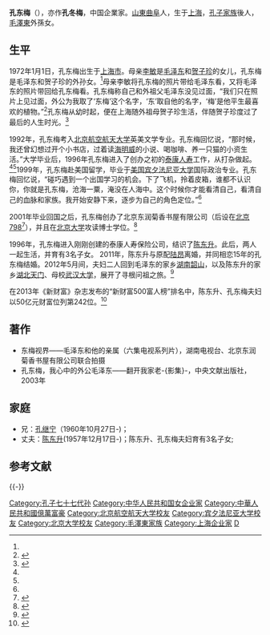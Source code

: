{{Infobox person
| 图像       = 
| 图像说明   = 
| 姓名       = 孔东梅
| 本名       = 
| 出生日期   = {{birth date and age|1972|01|01}}
| 出生地     = {{CHN}}[[上海市|上海市]]
| 死亡日期   = <!--卒年在前生年在后{{death date and age|}} 或 {{death year and age| }}  -->
| 死亡地     = 
| 國籍      = {{PRC}}
| 政党       = 
| 政治运动   = 
| 别名       = 孔冬梅
| 种族       = 汉族
| 母校       = [[北京航空航天大学|北京航空航天大学]]<br>[[宾夕法尼亚大学|宾夕法尼亚大学]]<br>[[北京大学|北京大学]]
| 职业       = 企业家
| 活跃时期   = 
| 组织       = 
| 机构       = 
| 研究领域   = 
| 知名于     = 
| 知名作品   = 
| 宗教信仰   = 
| 配偶       = {{marriage|[[陈东升_(1957年)|陈东升]]|1996}}
| 子女       = 
| 父母       = [[李敏_(1936年)|李敏]]<br>[[孔令华|孔令华]]
| 亲属       = [[孔从洲|孔从洲]]（祖父）<br>[[毛泽东|毛泽东]]（外祖父）<br>[[贺子珍|贺子珍]]（外祖母）<br>[[孔继宁|孔继宁]]（兄）
| 受影响于   = 
| 影响于     = 
| 获奖       = <!--  {{Awards|award= |year= |title= }} -->
| 网站       = <!-- {{URL| }} -->
}}
'''孔东梅'''（{{bd|1972年|1月1日|||catIdx=Kong孔}}），亦作'''孔冬梅'''，中国企業家。[[山东省|山東]][[曲阜市|曲阜]]人，生于[[上海市|上海]]，[[孔子家族|孔子家族]]後人，[[毛澤東|毛澤東]]外孫女。

==生平==
1972年1月1日，孔东梅出生于[[上海市|上海市]]。母亲[[李敏_(1936年)|李敏]]是[[毛泽东|毛泽东]]和[[贺子珍|贺子珍]]的女儿，孔东梅是毛泽东和贺子珍的外孙女。<ref name=ifeng/>母亲李敏将孔东梅的照片带给毛泽东看，又将毛泽东的照片带回给孔东梅看。孔东梅称自己和外祖父毛泽东没见过面，“我们只在照片上见过面，外公为我取了‘东梅’这个名字，‘东’取自他的名字，‘梅’是他平生最喜欢的植物。”<ref name=cpc>{{Cite web |url=http://cpc.people.com.cn/GB/64093/67507/9739859.html |title=贺子珍、李敏、孔东梅  毛泽东家三代女性的百年传奇，中国共产党新闻网，2009年07月29日 |access-date=2013年5月18日 |archive-date=2017年9月12日 |archive-url=https://web.archive.org/web/20170912192332/http://cpc.people.com.cn/GB/64093/67507/9739859.html |dead-url=no }}</ref>孔东梅从幼时起，便在上海随外祖母贺子珍生活，伴随贺子珍度过了最后的人生时光。<ref name=ifeng>{{Cite web |url=http://ent.ifeng.com/phoenixtv/74312743926104064/20061001/898290.shtml |title=10月1日口述历史 孔东梅：外婆贺子珍与外公毛泽东，凤凰宽频，2006-10-01 |access-date=2013-05-18 |archive-date=2013-10-29 |archive-url=https://web.archive.org/web/20131029201130/http://ent.ifeng.com/phoenixtv/74312743926104064/20061001/898290.shtml |dead-url=no }}</ref>

1992年，孔东梅考入[[北京航空航天大学|北京航空航天大学]]英美文学专业。孔东梅回忆说，“那时候，我还曾幻想过开个小书店，过着读[[欧内斯特·海明威|海明威]]的小说、喝咖啡、养一只猫的小资生活。”大学毕业后，1996年孔东梅进入了创办之初的[[泰康人寿|泰康人寿]]工作，从打杂做起。<ref name=cpc/><ref name=sohu/>1999年，孔东梅赴美国留学，毕业于[[美国|美国]][[宾夕法尼亚大学|宾夕法尼亚大学]]国际政治专业。孔东梅回忆说，“碰巧遇到一个出国学习的机会。下了飞机，拎着皮箱，谁都不认识你，你就是孔东梅，沧海一粟，淹没在人海中。这个时候你才能看清自己，看清自己的血脉和家族。我开始安静下来，逐步为自己的角色定位。”<ref name=cpc/>

2001年毕业回国之后，孔东梅创办了北京东润菊香书屋有限公司（后设在[[北京798|北京798]]<ref>{{Cite web |url=http://news.163.com/special/review/kongdongmei.html |title=毛泽东外孙女孔东梅：我有责任传播红色文化，于2013-05-17查阅 |access-date=2013-05-18 |archive-date=2017-11-08 |archive-url=https://web.archive.org/web/20171108230616/http://news.163.com/special/review/kongdongmei.html |dead-url=no }}</ref>），并且在[[北京大学|北京大学]]攻读博士学位。<ref name=sohu>{{Cite web |url=http://news.sohu.com/20060901/n245116817.shtml |title=毛泽东外孙女孔东梅：翻开我家老影集，搜狐，2006年09月1日 |access-date=2013年5月18日 |archive-date=2007年2月19日 |archive-url=https://web.archive.org/web/20070219104955/http://news.sohu.com/20060901/n245116817.shtml |dead-url=no }}</ref>

1996年，孔东梅进入刚刚创建的泰康人寿保险公司，结识了[[陈东升_(1957年)|陈东升]]。此后，两人一起生活，并育有3名子女。
2011年，陈东升与原配[[陆昂|陆昂]]离婚，并同相恋15年的孔东梅结婚。2012年5月间，夫妇二人回到毛泽东的家乡[[湖南省|湖南]][[韶山市|韶山]]，以及陈东升的家乡[[湖北省|湖北]][[天门市|天门]]、母校[[武汉大学|武汉大学]]，展开了寻根问祖之旅。<ref>{{Cite web |url=http://www.takungpao.com/news/content/2012-10/11/content_1211094.htm |title=苦恋15年 毛泽东外孙女孔东梅嫁富豪陈东升，大公网，2012-10-11 |access-date=2013-05-18 |archive-date=2013-05-18 |archive-url=https://web.archive.org/web/20130518044411/http://www.takungpao.com/news/content/2012-10/11/content_1211094.htm |dead-url=yes }}</ref>

在2013年《新财富》杂志发布的“新财富500富人榜”排名中，陈东升、孔东梅夫妇以50亿元财富位列第242位。<ref>{{cite web|url=http://www.ce.cn/xwzx/gnsz/gdxw/201305/08/t20130508_24362341.shtml|title=“新财富500富人榜”：宗庆后以700亿元登首富|work=中国经济网|date=2013-05-08|accessdate=2013-05-10|archive-url=https://web.archive.org/web/20160304204521/http://www.ce.cn/xwzx/gnsz/gdxw/201305/08/t20130508_24362341.shtml|archive-date=2016-03-04|dead-url=yes}}</ref>

==著作==
*东梅视界——毛泽东和他的亲属（六集电视系列片），湖南电视台、北京东润菊香书屋有限公司联合拍摄
*孔东梅，我心中的外公毛泽东——翻开我家老-{影集}-，中央文献出版社，2003年

==家庭==
{{Ahnentafel top|先祖}}<center>
{{ahnentafel-compact5
|boxstyle_1=background-color: #faa;
|boxstyle_2=background-color: #fbb;
|boxstyle_3=background-color: #fcc;
|boxstyle_4=background-color: #fdd;
|boxstyle_5=background-color: #fee;
|1='''孔东梅'''（1972－）
|2='''父：'''[[孔令华|孔令华]]（1935－1999）
|3='''母：'''[[李敏_(1936年)|李敏]]（1936－）
|4='''祖父：'''[[孔从洲|孔从洲]]（1912－1991）
|5=
|6='''外祖父：'''[[毛泽东|毛泽东]]（1893－1976）
|7='''外祖母：'''[[贺子珍|贺子珍]]（1910－1984）
|8=
|9=
|10=
|11=
|12='''外曾祖父：'''[[毛贻昌|毛贻昌]]（1870－1920）
|13='''外曾祖母：'''[[文素勤|文素勤]]（1867－1919）
|14='''外曾祖父：'''[[贺焕文|贺焕文]]（1871－1938）
|15='''外曾祖母：'''[[温杜秀|温杜秀]]（？1886－1939）
|16=
|17=
|18=
|19=
|20=
|21=
|22=
|23=
|24='''外高祖父：'''[[毛恩普|毛恩普]]（1846－1904）
|25='''外高祖母：'''毛刘氏（1846－1884）
|26='''外高祖母：'''[[文绵熏|文绵熏]]（1821－1888）
|27='''外高祖母：'''文贺氏（1826－1909）
|28=
|29=
|30=
|31=
}}</center>
{{ahnentafel bottom}}
*兄：[[孔继宁|孔继宁]]（1960年10月27日-)；
*丈夫：[[陈东升_(1957年)|陈东升]](1957年12月17日-)；陈东升、孔东梅夫妇育有3名子女;

== 参考文献 ==
{{Reflist|2}}

{{-}}
{{毛泽东家系}}
{{Authority control}}
{{DEFAULTSORT:K}}
[[Category:孔子七十七代孙|Category:孔子七十七代孙]]
[[Category:中华人民共和国女企业家|Category:中华人民共和国女企业家]]
[[Category:中華人民共和國億萬富豪|Category:中華人民共和國億萬富豪]]
[[Category:北京航空航天大学校友|Category:北京航空航天大学校友]]
[[Category:宾夕法尼亚大学校友|Category:宾夕法尼亚大学校友]]
[[Category:北京大学校友|Category:北京大学校友]]
[[Category:毛澤東家族|Category:毛澤東家族]]
[[Category:上海企业家|Category:上海企业家]]
[[Category:孔姓|D]]